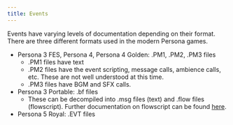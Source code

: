 ```yaml
---
title: Events
---
```

Events have varying levels of documentation depending on their format. There are three different formats used in the modern Persona games.

- Persona 3 FES, Persona 4, Persona 4 Golden: .PM1, .PM2, .PM3 files
	- .PM1 files have text
	- .PM2 files have the event scripting, message calls, ambience calls, etc. These are not well understood at this time.
	- .PM3 files have BGM and SFX calls.
- Persona 3 Portable: .bf files
	- These can be decompiled into .msg files (text) and .flow files (flowscript). Further documentation on flowscript can be found [here](../flowscript/flowscript.mdx).
- Persona 5 Royal: .EVT files